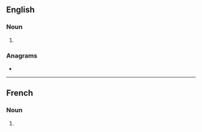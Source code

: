 ==English==

===Noun===
{{head|en|noun plural form}}

# {{plural of|baht|lang=en}}

===Anagrams===
* {{anagrams|en|a=abhst|baths}}

----

==French==

===Noun===
{{head|fr|noun plural form|g=m}}

# {{plural of|baht|lang=fr}}